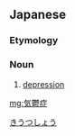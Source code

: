 ==Japanese==
{{ja-kanjitab|き|うつ|しょう|yomi=o}}

===Etymology===
{{suffix|気鬱|症|t1=gloom|t2=illness|lang=ja|sort=きうつしょう}}

===Noun===
{{ja-noun|きうつしょう}}

# [[depression]]

[[Category:ja:Psychology|きうつしょう]]

[[mg:気鬱症]]